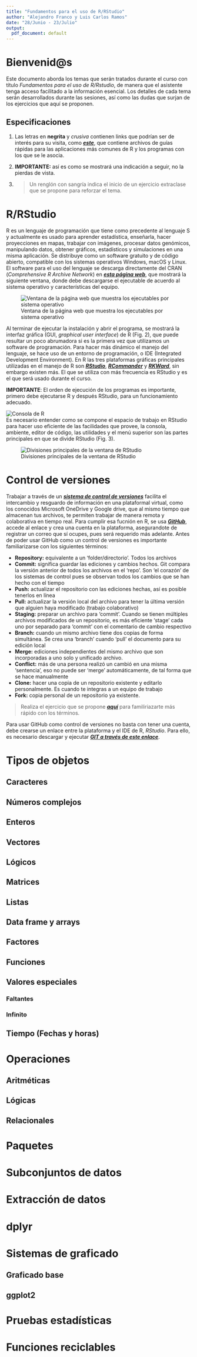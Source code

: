 ```yaml
---
title: "Fundamentos para el uso de R/RStudio"
author: "Alejandro Franco y Luis Carlos Ramos"
date: "28/Junio - 23/Julio"
output:
  pdf_document: default
---
```


# Bienvenid@s
Este documento aborda los temas que serán tratados durante el curso con título *Fundamentos para el uso de R/Rstudio*, de manera que el asistente tenga acceso facilitado a la información esencial. Los detalles de cada tema serán desarrollados durante las sesiones, así como las dudas que surjan de los ejercicios que aquí se proponen.

## Especificaciones

1. Las letras en **negrita** y _crusiva_ contienen links que podrían ser de interés para su visita, como *__[este](https://www.rstudio.com/resources/cheatsheets/)__*, que contiene archivos de guías rápidas para las aplicaciones más comunes de R y los programas con los que se le asocia.

2. **IMPORTANTE:** así es como se mostrará una indicación a seguir, no la pierdas de vista.

3. > Un renglón con sangría indica el inicio de un ejercicio extraclase que se propone para reforzar el tema.

# R/RStudio

R es un lenguaje de programación que tiene como precedente al lenguaje S y actualmente es usado para aprender estadística, enseñarla, hacer proyecciones en mapas, trabajar con imágenes, procesar datos genómicos, manipulando datos, obtener gráficos, estadísticos y simulaciones en una misma aplicación. Se distribuye como un software gratuito y de código abierto, compatible con los sistemas operativos Windows, macOS y Linux. El software para el uso del lenguaje se descarga directamente del CRAN (*Comprehensive R Archive Network*) en *__[esta página web](https://cran.itam.mx/)__*, que mostrará la siguiente ventana, donde debe descargarse el ejecutable de acuerdo al sistema operativo y características del equipo.  


![Ventana de la página web que muestra los ejecutables por sistema operativo](D:/Documentos/R_Datos-Proyectos-Asociados/Biocodigo_Cursos/Biocodigo_descarga-R-CRAN.jpg)  


Al terminar de ejecutar la instalación y abrir el programa, se mostrará la interfaz gráfica (GUI, *graphical user interface*) de R (Fig. 2), que puede resultar un poco abrumadora si es la primera vez que utilizamos un software de programación. Para hacer más dinámico el manejo del lenguaje, se hace uso de un entorno de programación, o IDE (Integrated Development Environment). En R las tres plataformas gráficas principales utilizadas en el manejo de R son *__[RStudio](https://www.rstudio.com/products/rstudio/)__*, *__[RCommander](https://cran.r-project.org/web/packages/Rcmdr/index.html)__* y *__[RKWard](https://rkward.kde.org/User_Documentation.html)__*, sin embargo existen más. El que se utiliza con más frecuencia es RStudio y es el que será usado durante el curso. 

__IMPORTANTE__: El orden de ejecución de los programas es importante, primero debe ejecutarse R y después RStudio, para un funcionamiento adecuado.  

![Consola de R](D:/Documentos/R_Datos-Proyectos-Asociados/Biocodigo_Cursos/Biocodigo_consola-R-normal.jpg)  
Es necesario entender como se compone el espacio de trabajo en RStudio para hacer uso eficiente de las facilidades que provee, la consola, ambiente, editor de código, las utilidades y el menú superior son las partes principales en que se divide RStudio (Fig. 3).  

![Divisiones principales de la ventana de RStudio]("D:/Documentos/R_Datos-Proyectos-Asociados/Biocodigo_Cursos/Biocodigo_RStudio-Ventanas-Consola.png")  


# Control de versiones
Trabajar a través de un *__[sistema de control de versiones](https://www.atlassian.com/es/git/tutorials/what-is-version-control)__* facilita el intercambio y resguardo de información en una plataformal virtual,  como los conocidos Microsoft OneDrive y Google drive, que al mismo tiempo que almacenan tus archivos, te permiten trabajar de manera remota y colaborativa en tiempo real. Para cumplir esa fucnión en R, se usa *__[GitHub](https://github.com/)__*, accede al enlace y crea una cuenta en la plataforma, asegurandote de registrar un correo que sí ocupes, pues será requerido más adelante.
Antes de poder usar GitHub como un control de versiones es importante familiarizarse con los siguientes términos:

* **Repository:** equivalente a un 'folder/directorio'. Todos los archivos  
* **Commit:** significa guardar las ediciones y cambios hechos. Git compara la versión anterior de todos los archivos en el 'repo'. Son 'el corazón' de los sistemas de control pues se observan todos los cambios que se han hecho con el tiempo  
* **Push:** actualizar el repositorio con las ediciones hechas, así es posible tenerlos en línea  
* **Pull:** actualizar la versión local del archivo para tener la última versión que alguien haya modificado (trabajo colaborativo)  
* **Staging:** preparar un archivo para 'commit'. Cuando se tienen múltiples archivos modificados de un repositorio, es más eficiente 'stage' cada uno por separado para 'commit' con el comentario de cambio respectivo  
* **Branch:** cuando un mismo archivo tiene dos copias de forma simultánea. Se crea una 'branch' cuando 'pull' el documento para su edición local  
* **Merge:** ediciones independientes del mismo archivo que son incorporadas a uno solo y unificado archivo.  
* **Conflict:** más de una persona realizó un cambió en una misma 'sentencia', eso no puede ser 'merge' automáticamente, de tal forma que se hace manualmente  
* **Clone:** hacer una copia de un repositorio existente y editarlo personalmente. Es cuando te integras a un equipo de trabajo  
* **Fork:** copia personal de un repositorio ya existente.  

> Realiza el ejercicio que se propone *__[aquí](https://guides.github.com/activities/hello-world/)__* para familiriazarte más rápido con los términos.


Para usar GitHub como control de versiones no basta con tener una cuenta, debe crearse un enlace entre la plataforma y el IDE de R, *RStudio*. Para ello, es necesario descargar y ejecutar *__[GIT a través de este enlace](https://git-scm.com/)__*. 


# Tipos de objetos

## Caracteres

## Números complejos

## Enteros

## Vectores

## Lógicos

## Matrices

## Listas

## Data frame y arrays

## Factores

## Funciones

## Valores especiales

### Faltantes

### Infinito

## Tiempo (Fechas y horas)

# Operaciones

## Aritméticas

## Lógicas

## Relacionales

# Paquetes

# Subconjuntos de datos

# Extracción de datos

# dplyr

# Sistemas de graficado

## Graficado base

## ggplot2

# Pruebas estadísticas

# Funciones reciclables

